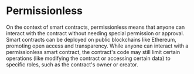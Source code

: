 # Permissionless

On the context of smart contracts, permissionless means that anyone can interact with the contract without needing special permission or approval.
Smart contracts can be deployed on public blockchains like Ethereum,
promoting open access and transparency. While anyone can interact with a permissionless smart contract,
the contract's code may still limit certain operations (like modifying the contract or accessing certain data)
to specific roles, such as the contract's owner or creator.
